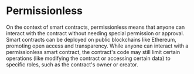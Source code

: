 # Permissionless

On the context of smart contracts, permissionless means that anyone can interact with the contract without needing special permission or approval.
Smart contracts can be deployed on public blockchains like Ethereum,
promoting open access and transparency. While anyone can interact with a permissionless smart contract,
the contract's code may still limit certain operations (like modifying the contract or accessing certain data)
to specific roles, such as the contract's owner or creator.
